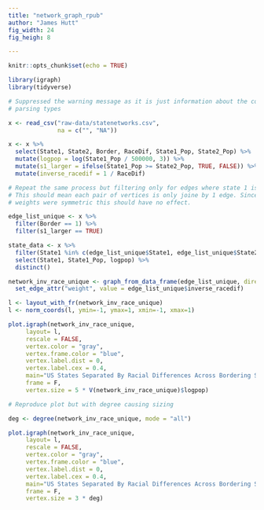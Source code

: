 ```yaml
---
title: "network_graph_rpub"
author: "James Hutt"
fig_width: 24
fig_heigh: 8

---
```

```r
knitr::opts_chunk$set(echo = TRUE)

library(igraph)
library(tidyverse)

```

```r

# Suppressed the warning message as it is just information about the column
# parsing types

x <- read_csv("raw-data/statenetworks.csv", 
              na = c("", "NA"))

x <- x %>%
  select(State1, State2, Border, RaceDif, State1_Pop, State2_Pop) %>% 
  mutate(logpop = log(State1_Pop / 500000, 3)) %>% 
  mutate(s1_larger = ifelse(State1_Pop >= State2_Pop, TRUE, FALSE)) %>%
  mutate(inverse_racedif = 1 / RaceDif)

```

```r

# Repeat the same process but filtering only for edges where state 1 is larger.
# This should mean each pair of vertices is only joine by 1 edge. Since the
# weights were symmetric this should have no effect.

edge_list_unique <- x %>%
  filter(Border == 1) %>%
  filter(s1_larger == TRUE)

state_data <- x %>%
  filter(State1 %in% c(edge_list_unique$State1, edge_list_unique$State2)) %>%
  select(State1, State1_Pop, logpop) %>%
  distinct()

network_inv_race_unique <- graph_from_data_frame(edge_list_unique, directed = FALSE, vertices = state_data) %>%
  set_edge_attr("weight", value = edge_list_unique$inverse_racedif)

l <- layout_with_fr(network_inv_race_unique)
l <- norm_coords(l, ymin=-1, ymax=1, xmin=-1, xmax=1)

plot.igraph(network_inv_race_unique, 
     layout= l, 
     rescale = FALSE,
     vertex.color = "gray",
     vertex.frame.color = "blue", 
     vertex.label.dist = 0,
     vertex.label.cex = 0.4,
     main="US States Separated By Racial Differences Across Bordering States:\n Sized by Population",
     frame = F,
     vertex.size = 5 * V(network_inv_race_unique)$logpop)

# Reproduce plot but with degree causing sizing 

deg <- degree(network_inv_race_unique, mode = "all")

plot.igraph(network_inv_race_unique, 
     layout= l, 
     rescale = FALSE,
     vertex.color = "gray",
     vertex.frame.color = "blue", 
     vertex.label.dist = 0,
     vertex.label.cex = 0.4,
     main="US States Separated By Racial Differences Across Bordering States: \n Sized by Number of State Borders",
     frame = F,
     vertex.size = 3 * deg)
  


```